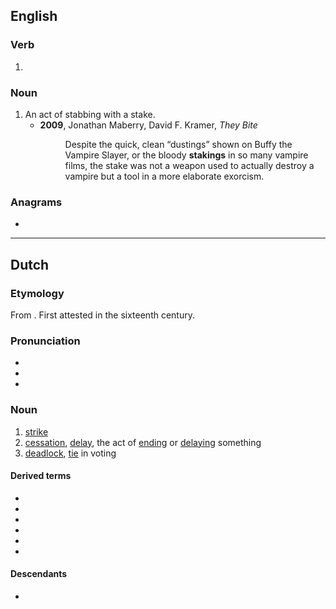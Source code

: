 ==English==

===Verb===
{{head|en|present participle}}

# {{present participle of|stake|lang=en|nocat=1}}

===Noun===
{{en-noun}}

# An act of stabbing with a stake.
#* '''2009''', Jonathan Maberry, David F. Kramer, ''They Bite''
#*: Despite the quick, clean “dustings” shown on Buffy the Vampire Slayer, or the bloody '''stakings''' in so many vampire films, the stake was not a weapon used to actually destroy a vampire but a tool in a more elaborate exorcism.

===Anagrams===
* {{anagrams|en|a=agiknst|Gitksan|skating|skin tag|skin-tag|skintag|takings|tasking}}

----

==Dutch==
{{wikipedia|lang=nl}}

===Etymology===
From {{suffix|nl|staken|ing}}. First attested in the sixteenth century.

===Pronunciation===
* {{IPA|/ˈstaː.kɪŋ/|lang=nl}}
* {{audio|Nl-staking.ogg|Audio|lang=nl}}
* {{hyphenation|lang=nl|sta|king}}

===Noun===
{{nl-noun|f|-en|stakinkje}}

# [[strike]] {{gloss|work stoppage}} {{defdate|from 19th c.}}
# [[cessation]], [[delay]], the act of [[end]]ing or [[delay]]ing something
# [[deadlock]], [[tie]] in voting

====Derived terms====
* {{l|nl|estafettestaking}}
* {{l|nl|hongerstaking}}
* {{l|nl|leerlingenstaking}}
* {{l|nl|stakingsbreker}}
* {{l|nl|stakingsrecht}}
* {{l|nl|werkstaking}}

====Descendants====
* {{desc|fy|staking|bor=1}}